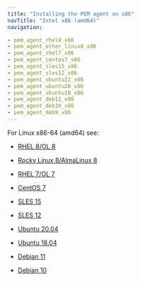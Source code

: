 ```yaml
---
title: "Installing the PEM agent on x86"
navTitle: "Intel x86 (amd64)"
navigation:

- pem_agent_rhel8_x86
- pem_agent_other_linux8_x86
- pem_agent_rhel7_x86
- pem_agent_centos7_x86
- pem_agent_sles15_x86
- pem_agent_sles12_x86
- pem_agent_ubuntu22_x86
- pem_agent_ubuntu20_x86
- pem_agent_ubuntu18_x86
- pem_agent_deb11_x86
- pem_agent_deb10_x86
- pem_agent_deb9_x86
---
```


For Linux x86-64 (amd64) see:
  - [RHEL 8/OL 8](pem_agent_rhel8_x86)

  - [Rocky Linux 8/AlmaLinux 8](pem_agent_other_linux8_x86)
  - [RHEL 7/OL 7](pem_agent_rhel7_x86)
  - [CentOS 7](pem_agent_centos7_x86)
  - [SLES 15](pem_agent_sles15_x86)
  - [SLES 12](pem_agent_sles12_x86)
  - [Ubuntu 20.04](pem_agent_ubuntu20_x86)
  - [Ubuntu 18.04](pem_agent_ubuntu18_x86)
  - [Debian 11](pem_agent_deb11_x86)
  - [Debian 10](pem_agent_deb10_x86)


